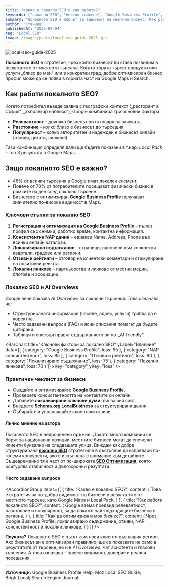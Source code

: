 ```yaml
---
title: "Какво е локално SEO и как работи?"
keywords: ["локално SEO", "местно търсене", "Google Business Profile", "Google Maps", "SEO Оптимизация", "местен бизнес", "онлайн видимост", "локален маркетинг", "ranking фактори", "търсачки"]
summary: "Локалното SEO е ключът за видимост на местния бизнес. Как работи, защо е важно и какви стъпки да предприемете, за да изпреварите конкуренцията в локалните резултати?"
author: "Станчев"
publishedAt: "2025-09-04"
tag: "Local SEO"
image: /images/posts/local-seo-guide-2025.jpg
---
```


![local-seo-guide-2025](/images/posts/local-seo-guide-2025.jpg)

<strong>Локалното SEO</strong> е стратегия, чрез която бизнесът ви става по-видим в резултатите от <em>местното търсене</em>. Когато хората търсят продукти или услуги „близо до мен“ или в конкретен град, добре оптимизиран бизнес профил може да се появи в горната част на Google Maps и Search.

<Feedback
  title="Важно"
  description="За малки и средни бизнеси локалното SEO често е по-резултатно от националната SEO стратегия. Това е директен път към клиенти във вашия регион."
/>

<h2 id="kak-raboti">Как работи локалното SEO?</h2>

Когато потребител въведе заявка с географски контекст („ресторант в София“, „зъболекар наблизо“), Google комбинира три основни фактора:
- <strong>Релевантност</strong> – доколко бизнесът ви отговаря на заявката.  
- <strong>Разстояние</strong> – колко близо е бизнесът до търсещия.  
- <strong>Популярност</strong> – колко авторитетен и надежден е бизнесът онлайн (отзиви, цитати, линкове).  

Тази комбинация определя дали ще бъдете показани в т.нар. <em>Local Pack</em> – топ 3 резултата в Google Maps.

<h2 id="zashto-vajno">Защо локалното SEO е важно?</h2>

- 46% от всички търсения в Google имат локален елемент.  
- Повече от 70% от потребителите посещават физически бизнес в рамките на ден след локално търсене.  
- Бизнесите с оптимизиран <strong>Google Business Profile</strong> получават значително по-висока видимост в Maps.  

<h3 id="stupki">Ключови стъпки за локално SEO</h3>

1. **Регистрация и оптимизация на Google Business Profile** – пълен профил със снимки, работно време, контактна информация.  
2. **Консистентни NAP данни** – еднакви Name, Address, Phone във всички онлайн каталози.  
3. **Локализирано съдържание** – страници, насочени към конкретни квартали, градове или региони.  
4. **Отзиви и рейтинги** – отговор на клиентски коментари и стимулиране на позитивни ревюта.  
5. **Локални линкове** – партньорства и линкове от местни медии, блогове и асоциации.  

<h3 id="ai-overviews">Локално SEO и AI Overviews</h3>

Google вече показва <em>AI Overviews</em> за локални търсения. Това означава, че:
- Структурираната информация (часове, адрес, услуги) трябва да е коректна.  
- Често задавани въпроси (FAQ) и ясни описания помагат да бъдете цитирани.  
- Таблици и списъци правят съдържанието ви по-„AI-friendly“.  

<BarChart
  title="Ключови фактори за локално SEO"
  yLabel="Влияние"
  data={[
    { category: "Google Business Profile", loss: 95 },
    { category: "NAP консистентност", loss: 85 },
    { category: "Отзиви и рейтинги", loss: 80 },
    { category: "Локализирано съдържание", loss: 75 },
    { category: "Локални линкове", loss: 70 }
  ]}
  xKey="category"
  yKey="loss"
/>

<h3 id="checklist">Практичен чеклист за бизнеси</h3>

- Създайте и оптимизирайте <strong>Google Business Profile</strong>.  
- Проверете консистентността на контактите си онлайн.  
- Добавете <strong>локализирани ключови думи</strong> във вашия сайт.  
- Внедрете <strong>Schema.org LocalBusiness</strong> за структурирани данни.  
- Събирайте и управлявайте клиентски отзиви.  

<h4 id="lichno-mnenie">Лично мнение на автора</h4>

Локалното SEO е недооценено оръжие. Докато много компании се борят за национални позиции, местните бизнеси могат да спечелят клиенти буквално на следващата улица. Виждам как добре структурирана <a href="https://stanchev.bg/seo-uslugi/lokalno-seo" target="_blank"><strong>локално SEO</strong></a> стратегия е в състояние да изпревари по-големи конкуренти, ако е изпълнена с внимание към детайлите. Същевременно тя е част от по-широката <a href="https://stanchev.bg/seo-uslugi/seo-optimizatsiya" target="_blank"><strong>SEO Оптимизация</strong></a>, която осигурява стабилност и дългосрочни резултати.

<h4 id="faq">Често задавани въпроси</h4>

<AccordionGroup
  items={[
    {
      title: "Какво е локално SEO?",
      content: (
        <Text onBackground="neutral-weak">
          Това е стратегия за по-добра видимост на бизнеси в резултатите от местното търсене, като Google Maps и Local Pack.
        </Text>
      )
    },
    {
      title: "Как работи локалното SEO?",
      content: (
        <Text onBackground="neutral-weak">
          Google взема предвид релевантност, разстояние и популярност, за да покаже най-подходящите бизнеси в региона.
        </Text>
      )
    },
    {
      title: "Как да оптимизирам моя бизнес?",
      content: (
        <Text onBackground="neutral-weak">
          Чрез Google Business Profile, локализирано съдържание, отзиви, NAP консистентност и локални линкове.
        </Text>
      )
    }
  ]}
/>

<p><strong>Поуката?</strong> Локалното SEO е пътят към нови клиенти във вашия регион. Ако бизнесът ви е оптимизиран правилно, ще се показвате не само в резултатите от търсене, но и в <em>AI Overviews</em>, чат асистенти и гласови търсения. А това означава – повече видимост, доверие и реални посещения.</p>

<hr />

<strong>Източници:</strong> Google Business Profile Help; Moz Local SEO Guide; BrightLocal; Search Engine Journal.
